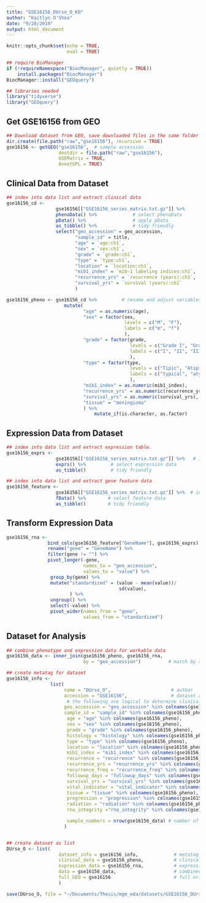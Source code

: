 ```yaml
---
title: "GSE16156_DUrso_O_KO"
author: "Kaitlyn O'Shea"
date: "9/28/2019"
output: html_document
---
```



```r
knitr::opts_chunk$set(echo = TRUE,
                      eval = TRUE)
```

```r
## require BioManager
if (!requireNamespace("BiocManager", quietly = TRUE))
    install.packages("BiocManager")
BiocManager::install("GEOquery") 
```

```r
## libraries needed
library("tidyverse")
library("GEOquery")
```

## Get GSE16156 from GEO
```r
## Download dataset from GEO, save downloaded files in the same folder as this .Rmd file.
dir.create(file.path("raw","gse16156"), recursive = TRUE)
gse16156 <- getGEO("gse16156",  # sample accession 
                   destdir = file.path("raw","gse16156"),
                   GSEMatrix = TRUE,
                   AnnotGPL = TRUE)
```

## Clinical Data from Dataset
```r
## index into data list and extract clinical data
gse16156_cd <-
                  gse16156[["GSE16156_series_matrix.txt.gz"]] %>%           # index into list 
                  phenoData() %>%             # select phenoData
                  pData() %>%                 # apply pData
                  as_tibble() %>%             # tidy friendly
                  select("geo_accession" = geo_accession,
                         "sample_id" = title, 
                         "age" = `age:ch1`,
                         "sex" = `sex:ch1`,
                         "grade" = `grade:ch1`,
                         "type" = `type:ch1`,
                         "location" = `location:ch1`,
                         "mib1_index" = `mib-1 labeling indices:ch1`,
                         "recurrence_yrs" = `recurrence (years):ch1`,
                         "survival_yrs" = `survival (years):ch1`
                         ) 

gse16156_pheno <- gse16156_cd %>%         # rename and adjust variables
                     mutate(
                            "age" = as.numeric(age),
                            "sex" = factor(sex, 
                                           levels = c("M", "F"), 
                                           labels = c("m", "f")
                                           ),    
                            "grade" = factor(grade, 
                                             levels = c("Grade I", "Grade II", "Grade III"), 
                                             labels = c("I", "II", "III")
                                             ),
                            "type" = factor(type, 
                                             levels = c("Tipic", "Atipic", "Anaplastic"), 
                                             labels = c("typical", "atypical", "anaplastic")
                                             ),
                            "mib1_index" = as.numeric(mib1_index),
                            "recurrence_yrs" = as.numeric(recurrence_yrs),
                            "survival_yrs" = as.numeric(survival_yrs),
                            "tissue" = "meningioma"
                            ) %>%
                                mutate_if(is.character, as.factor)
```

## Expression Data from Dataset
```r
## index into data list and extract expression table.
gse16156_exprs <- 
                  gse16156[["GSE16156_series_matrix.txt.gz"]] %>%   # index into list 
                  exprs() %>%         # select expression data
                  as_tibble()         # tidy friendly

## index into data list and extract gene feature data
gse16156_feature <- 
                  gse16156[["GSE16156_series_matrix.txt.gz"]] %>%  # index into list 
                  fData() %>%        # select feature data
                  as_tibble()        # tidy friendly
```

## Transform Expression Data
``` r
gse16156_rna <-
               bind_cols(gse16156_feature["GeneName"], gse16156_exprs) %>%    # add gene name to expression data
               rename("gene" = "GeneName") %>%                                # rename name variable as 'gene' 
               filter(gene != "") %>%                                         # keep only data for named genes
               pivot_longer(-gene,                                            # do not group by gene 
                            names_to = "geo_accession",                       # 'key' via gather
                            values_to = "value") %>%                          
                group_by(gene) %>%                                            # standardize for cross data set comparison
                mutate("standardized" = (value - mean(value))/                # center at mean for gene 
                                         sd(value),                           # scale by sd for gene
                       ) %>%
                ungroup() %>%                                                  # ungroup by genes 
                select(-value) %>%                                             # select all but sd column
                pivot_wider(names_from = "gene",                               # final format genes as rows
                            values_from = "standardized")                      # final format expression across accession as columns    
```

## Dataset for Analysis
```r
## combine phenotype and expression data for workable data
gse16156_data <- inner_join(gse16156_pheno, gse16156_rna, 
                            by = "geo_accession")          # match by accession

## create metatag for dataset
gse16156_info <-  
                list(
                     name = "DUrso_O",                      # author
                     accession = "GSE16156",                # dataset accession 
                      # the following are logical to determine clinical data available for dataset
                     geo_accession = "geo_accession" %in% colnames(gse16156_pheno), 
                     sample_id = "sample_id" %in% colnames(gse16156_pheno),
                      age = "age" %in% colnames(gse16156_pheno),
                      sex = "sex" %in% colnames(gse16156_pheno),
                      grade = "grade" %in% colnames(gse16156_pheno),
                      histology = "histology" %in% colnames(gse16156_pheno),
                      type = "type" %in% colnames(gse16156_pheno),
                      location = "location" %in% colnames(gse16156_pheno),
                      mib1_index = "mib1_index" %in% colnames(gse16156_pheno),
                      recurrence = "recurrence" %in% colnames(gse16156_pheno),
                      recurrence_yrs = "recurrence_yrs" %in% colnames(gse16156_pheno),
                      recurrence_freq = "recurrence_freq" %in% colnames(gse16156_pheno),
                      followup_days = "followup_days" %in% colnames(gse16156_pheno),
                      survival_yrs = "survival_yrs" %in% colnames(gse16156_pheno),
                      vital_indicator = "vital_indicator" %in% colnames(gse16156_pheno), 
                      tissue = "tissue" %in% colnames(gse16156_pheno),
                      progression = "progression" %in% colnames(gse16156_pheno),
                      radiation = "radiation" %in% colnames(gse16156_pheno),
                      rna_integrity ="rna_integrity" %in% colnames(gse16156_pheno),

                      sample_numbers = nrow(gse16156_data) # number of samples
                     )


## create dataset as list 
DUrso_O <- list(
                   dataset_info = gse16156_info,             # metatag
                   clinical_data = gse16156_pheno,           # clinical data
                   expression_data = gse16156_rna,           # expression data
                   data = gse16156_data,                     # combined, workable data
                   full_GEO = gse16156                       # full original download from GEO
                   )
```
```r
save(DUrso_O, file = "~/Documents/Thesis/mgm_eda/datasets/GSE16156_DUrso_O_KO.Rda") 
```
